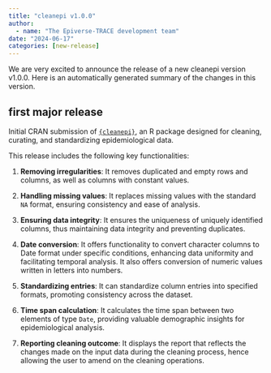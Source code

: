 ```yaml
---
title: "cleanepi v1.0.0"
author:
  - name: "The Epiverse-TRACE development team"
date: "2024-06-17"
categories: [new-release]
---
```


We are very excited to announce the release of a new cleanepi version v1.0.0.
Here is an automatically generated summary of the changes in this version.

## first major release

Initial CRAN submission of [`{cleanepi}`](https://epiverse-trace.github.io/cleanepi/), an R package designed for cleaning, curating, and standardizing epidemiological data.

This release includes the following key functionalities:

1. **Removing irregularities**: It removes duplicated and empty rows and columns, as well as columns with constant values.

2. **Handling missing values**: It replaces missing values with the standard `NA` format, ensuring consistency and ease of analysis.

3. **Ensuring data integrity**: It ensures the uniqueness of uniquely identified columns, thus maintaining data integrity and preventing duplicates.

4. **Date conversion**: It offers functionality to convert character columns to Date format under specific conditions, enhancing data uniformity and facilitating temporal analysis. It also offers conversion of numeric values written in letters into numbers.

5. **Standardizing entries**: It can standardize column entries into specified formats, promoting consistency across the dataset.

6. **Time span calculation**: It calculates the time span between two elements of type `Date`, providing valuable demographic insights for epidemiological analysis.

7. **Reporting cleaning outcome**: It displays the report that reflects the changes made on the input data during the cleaning process, hence allowing the user to amend on the cleaning operations.
